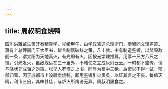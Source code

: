 ```yaml
---
---
---
```

title: 周叔明食烧鸭
---



四川洪雅监生萧开泰精算学，光绪甲午，由学政咨送总理衙门，奏留同文馆差遣。萧有上总理衙门王大臣书，皆言制器破敌之策，凡十款。中有制造鉴镜，以焚毁敌舰一条，谓太阳为天地真火，有光即有火，因按光学理推算，用厚一尺方八尺之镜，引光发火，虽敌舰远在三十里外，不难使之立成灰烬云云。一时都下盛传，谓与骆状元成骧之对策，张举人罗澄之上书，同号为蜀中三绝。后萧以不得一试，郁郁归蜀，因于成都市上设肆卖烧鸭，即用鉴镜引火熏炙，以证其言之不妄。每值天晴，利市三倍，其味甚佳，与炉火所烤者无异。周叔明屡食之。